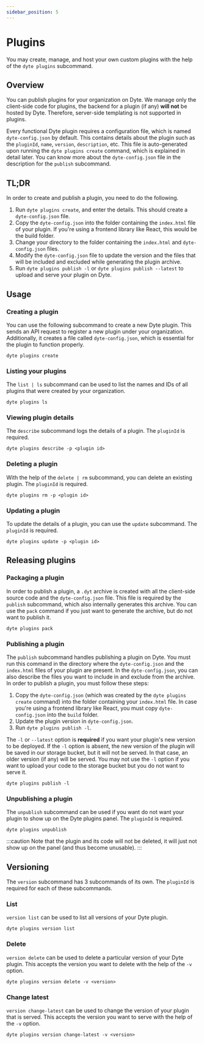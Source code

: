 ```yaml
---
sidebar_position: 5
---
```


# Plugins

You may create, manage, and host your own custom plugins with the help of the
`dyte plugins` subcommand.

## Overview

You can publish plugins for your organization on Dyte. We manage only the
client-side code for plugins, the backend for a plugin (if any) **will not** be
hosted by Dyte. Therefore, server-side templating is not supported in plugins.

Every functional Dyte plugin requires a configuration file, which is named
`dyte-config.json` by default. This contains details about the plugin such as
the `pluginId`, `name`, `version`, `description`, etc. This file is
auto-generated upon running the `dyte plugins create` command, which is
explained in detail later. You can know more about the `dyte-config.json` file
in the description for the `publish` subcommand.

## TL;DR

In order to create and publish a plugin, you need to do the following.

1. Run `dyte plugins create`, and enter the details. This should create a
   `dyte-config.json` file.
2. Copy the `dyte-config.json` into the folder containing the `index.html` file
   of your plugin. If you're using a frontend library like React, this would be
   the build folder.
3. Change your directory to the folder containing the `index.html` and
   `dyte-config.json` files.
4. Modify the `dyte-config.json` file to update the version and the files that
   will be included and excluded while generating the plugin archive.
5. Run `dyte plugins publish -l` or `dyte plugins publish --latest` to upload
   and serve your plugin on Dyte.

## Usage

### Creating a plugin

You can use the following subcommand to create a new Dyte plugin. This sends an
API request to register a new plugin under your organization. Additionally, it
creates a file called `dyte-config.json`, which is essential for the plugin to
function properly.

```shell
dyte plugins create
```

### Listing your plugins

The `list | ls` subcommand can be used to list the names and IDs of all plugins
that were created by your organization.

```shell
dyte plugins ls
```

### Viewing plugin details

The `describe` subcommand logs the details of a plugin. The `pluginId` is
required.

```shell
dyte plugins describe -p <plugin id>
```

### Deleting a plugin

With the help of the `delete | rm` subcommand, you can delete an existing
plugin. The `pluginId` is required.

```shell
dyte plugins rm -p <plugin id>
```

### Updating a plugin

To update the details of a plugin, you can use the `update` subcommand. The
`pluginId` is required.

```shell
dyte plugins update -p <plugin id>
```

## Releasing plugins

### Packaging a plugin

In order to publish a plugin, a `.dyt` archive is created with all the
client-side source code and the `dyte-config.json` file. This file is required
by the `publish` subcommand, which also internally generates this archive. You
can use the `pack` command if you just want to generate the archive, but do not
want to publish it.

```shell
dyte plugins pack
```

### Publishing a plugin

The `publish` subcommand handles publishing a plugin on Dyte. You must run this
command in the directory where the `dyte-config.json` and the `index.html` files
of your plugin are present. In the `dyte-config.json`, you can also describe the
files you want to include in and exclude from the archive. In order to publish a
plugin, you must follow these steps:

1. Copy the `dyte-config.json` (which was created by the `dyte plugins create`
   command) into the folder containing your `index.html` file. In case you're
   using a frontend library like React, you must copy `dyte-config.json` into
   the `build` folder.
2. Update the plugin version in `dyte-config.json`.
3. Run `dyte plugins publish -l`.

The `-l` or `--latest` option is **required** if you want your plugin's new
version to be deployed. If the `-l` option is absent, the new version of the
plugin will be saved in our storage bucket, but it will not be served. In that
case, an older version (if any) will be served. You may not use the `-l` option
if you want to upload your code to the storage bucket but you do not want to
serve it.

```shell
dyte plugins publish -l
```

### Unpublishing a plugin

The `unpublish` subcommand can be used if you want do not want your plugin to
show up on the Dyte plugins panel. The `pluginId` is required.

```shell
dyte plugins unpublish
```

:::caution Note that the plugin and its code will not be deleted, it will just
not show up on the panel (and thus become unusable). :::

## Versioning

The `version` subcommand has 3 subcommands of its own. The `pluginId` is
required for each of these subcommands.

### List

`version list` can be used to list all versions of your Dyte plugin.

```shell
dyte plugins version list
```

### Delete

`version delete` can be used to delete a particular version of your Dyte plugin.
This accepts the version you want to delete with the help of the `-v` option.

```shell
dyte plugins version delete -v <version>
```

### Change latest

`version change-latest` can be used to change the version of your plugin that is
served. This accepts the version you want to serve with the help of the `-v`
option.

```shell
dyte plugins version change-latest -v <version>
```

<head>
  <title>CLI Plugins</title>
</head>
